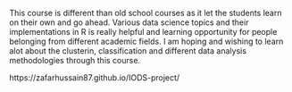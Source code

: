 This course is different than old school courses as it let the students learn on their own and go ahead. Various data science topics and their implementations in R is really helpful and learning opportunity for people belonging from different academic fields. 
I am hoping and wishing to learn alot about the clusterin, classification and different data analysis methodologies through this course.

https://zafarhussain87.github.io/IODS-project/
